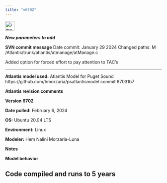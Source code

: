 ```yaml
---
title: "v6702"
---
```


<img width="30" alt="image" src="https://user-images.githubusercontent.com/11339490/272713181-58a7442b-f4df-4987-9afe-cb4702236a8f.jpg">

***New parameters to add***


**SVN commit message** 
Date commit: January 29 2024
Changed paths:
   M /Atlantis/trunk/atlantis/atmanage/atManage.c

Added option for forced effort to pay attention to TAC’s

--------------------------------------------------------------------------------

**Atlantis model used:** Atlantis Model for Puget Sound https://github.com/hmorzaria/psatlantismodel commit 87031b7

**Atlantis revision comments**

**Version 6702**

**Date pulled:** February 6, 2024

**OS:** Ubuntu 20.04 LTS

**Environment:** Linux

**Modeler:** Hem Nalini Morzaria-Luna

**Notes**

**Model behavior**

Code compiled and runs to 5 years
--------------------------------------------------------------------------------
